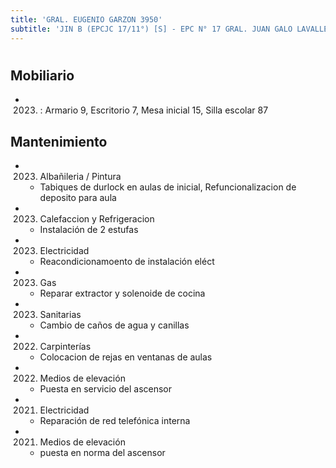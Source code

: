 ```yaml
---
title: 'GRAL. EUGENIO GARZON 3950'
subtitle: 'JIN B (EPCJC 17/11°) [S] - EPC N° 17 GRAL. JUAN GALO LAVALLE'
---
```


#


## Mobiliario

*  (2023) : Armario 9, Escritorio 7, Mesa inicial 15, Silla escolar 87 





## Mantenimiento

*  (2023) Albañileria / Pintura 
    + Tabiques de durlock en aulas de inicial, Refuncionalizacion de deposito para aula

*  (2023) Calefaccion y Refrigeracion 
    + Instalación de 2 estufas

*  (2023) Electricidad 
    + Reacondicionamoento de instalación eléct

*  (2023) Gas 
    + Reparar extractor y solenoide de cocina

*  (2023) Sanitarias 
    + Cambio de caños de agua y canillas

*  (2022) Carpinterías 
    + Colocacion de rejas en ventanas de aulas

*  (2022) Medios de elevación 
    + Puesta en servicio del ascensor

*  (2021) Electricidad 
    + Reparación de red telefónica interna

*  (2021) Medios de elevación 
    + puesta en norma del ascensor



